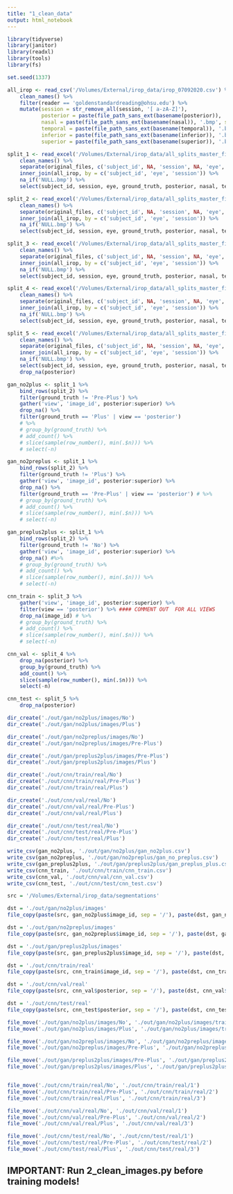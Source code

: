 ```yaml
---
title: "1_clean_data"
output: html_notebook
---
```




```r
library(tidyverse)
library(janitor)
library(readxl)
library(tools)
library(fs)
```



```r
set.seed(1337)
```



```r
all_irop <- read_csv('/Volumes/External/irop_data/irop_07092020.csv') %>%
    clean_names() %>%
    filter(reader == 'goldenstandardreading@ohsu.edu') %>%
    mutate(session = str_remove_all(session, '[ a-zA-Z]'),
           posterior = paste(file_path_sans_ext(basename(posterior)), '.bmp', sep = ''),
           nasal = paste(file_path_sans_ext(basename(nasal)), '.bmp', sep = ''),
           temporal = paste(file_path_sans_ext(basename(temporal)), '.bmp', sep = ''),
           inferior = paste(file_path_sans_ext(basename(inferior)), '.bmp', sep = ''),
           superior = paste(file_path_sans_ext(basename(superior)), '.bmp', sep = ''))

split_1 <- read_excel('/Volumes/External/irop_data/all_splits_master_file.xlsx', sheet = 1) %>%
    clean_names() %>%
    separate(original_files, c('subject_id', NA, 'session', NA, 'eye', NA), sep = '_') %>%
    inner_join(all_irop, by = c('subject_id', 'eye', 'session')) %>%
    na_if('NULL.bmp') %>%
    select(subject_id, session, eye, ground_truth, posterior, nasal, temporal, inferior, superior)

split_2 <- read_excel('/Volumes/External/irop_data/all_splits_master_file.xlsx', sheet = 2) %>%
    clean_names() %>%
    separate(original_files, c('subject_id', NA, 'session', NA, 'eye', NA), sep = '_') %>%
    inner_join(all_irop, by = c('subject_id', 'eye', 'session')) %>%
    na_if('NULL.bmp') %>%
    select(subject_id, session, eye, ground_truth, posterior, nasal, temporal, inferior, superior)

split_3 <- read_excel('/Volumes/External/irop_data/all_splits_master_file.xlsx', sheet = 3) %>%
    clean_names() %>%
    separate(original_files, c('subject_id', NA, 'session', NA, 'eye', NA), sep = '_') %>%
    inner_join(all_irop, by = c('subject_id', 'eye', 'session')) %>%
    na_if('NULL.bmp') %>%
    select(subject_id, session, eye, ground_truth, posterior, nasal, temporal, inferior, superior)

split_4 <- read_excel('/Volumes/External/irop_data/all_splits_master_file.xlsx', sheet = 4) %>%
    clean_names() %>%
    separate(original_files, c('subject_id', NA, 'session', NA, 'eye', NA), sep = '_') %>%
    inner_join(all_irop, by = c('subject_id', 'eye', 'session')) %>%
    na_if('NULL.bmp') %>%
    select(subject_id, session, eye, ground_truth, posterior, nasal, temporal, inferior, superior)

split_5 <- read_excel('/Volumes/External/irop_data/all_splits_master_file.xlsx', sheet = 5) %>%
    clean_names() %>%
    separate(original_files, c('subject_id', NA, 'session', NA, 'eye', NA), sep = '_') %>%
    inner_join(all_irop, by = c('subject_id', 'eye', 'session')) %>%
    na_if('NULL.bmp') %>%
    select(subject_id, session, eye, ground_truth, posterior, nasal, temporal, inferior, superior) %>%
    drop_na(posterior)
```


```r
gan_no2plus <- split_1 %>%
    bind_rows(split_2) %>%
    filter(ground_truth != 'Pre-Plus') %>%
    gather('view', 'image_id', posterior:superior) %>%
    drop_na() %>%
    filter(ground_truth == 'Plus' | view == 'posterior')
    # %>%
    # group_by(ground_truth) %>%
    # add_count() %>%
    # slice(sample(row_number(), min(.$n))) %>%
    # select(-n)

gan_no2preplus <- split_1 %>%
    bind_rows(split_2) %>%
    filter(ground_truth != 'Plus') %>%
    gather('view', 'image_id', posterior:superior) %>%
    drop_na() %>%
    filter(ground_truth == 'Pre-Plus' | view == 'posterior') # %>%
    # group_by(ground_truth) %>%
    # add_count() %>%
    # slice(sample(row_number(), min(.$n))) %>%
    # select(-n)

gan_preplus2plus <- split_1 %>%
    bind_rows(split_2) %>%
    filter(ground_truth != 'No') %>%
    gather('view', 'image_id', posterior:superior) %>%
    drop_na() #%>%
    # group_by(ground_truth) %>%
    # add_count() %>%
    # slice(sample(row_number(), min(.$n))) %>%
    # select(-n)

cnn_train <- split_3 %>%
    gather('view', 'image_id', posterior:superior) %>%
    filter(view == 'posterior') %>% #### COMMENT OUT  FOR ALL VIEWS
    drop_na(image_id) # %>%
    # group_by(ground_truth) %>%
    # add_count() %>%
    # slice(sample(row_number(), min(.$n))) %>%
    # select(-n)

cnn_val <- split_4 %>%
    drop_na(posterior) %>%
    group_by(ground_truth) %>%
    add_count() %>%
    slice(sample(row_number(), min(.$n))) %>%
    select(-n)

cnn_test <- split_5 %>%
    drop_na(posterior)
```


```r
dir_create('./out/gan/no2plus/images/No')
dir_create('./out/gan/no2plus/images/Plus')

dir_create('./out/gan/no2preplus/images/No')
dir_create('./out/gan/no2preplus/images/Pre-Plus')

dir_create('./out/gan/preplus2plus/images/Pre-Plus')
dir_create('./out/gan/preplus2plus/images/Plus')

dir_create('./out/cnn/train/real/No')
dir_create('./out/cnn/train/real/Pre-Plus')
dir_create('./out/cnn/train/real/Plus')

dir_create('./out/cnn/val/real/No')
dir_create('./out/cnn/val/real/Pre-Plus')
dir_create('./out/cnn/val/real/Plus')

dir_create('./out/cnn/test/real/No')
dir_create('./out/cnn/test/real/Pre-Plus')
dir_create('./out/cnn/test/real/Plus')
```


```r
write_csv(gan_no2plus, './out/gan/no2plus/gan_no2plus.csv')
write_csv(gan_no2preplus, './out/gan/no2preplus/gan_no_preplus.csv')
write_csv(gan_preplus2plus, './out/gan/preplus2plus/gan_preplus_plus.csv')
write_csv(cnn_train, './out/cnn/train/cnn_train.csv')
write_csv(cnn_val, './out/cnn/val/cnn_val.csv')
write_csv(cnn_test, './out/cnn/test/cnn_test.csv')
```


```r
src = '/Volumes/External/irop_data/segmentations'

dst = './out/gan/no2plus/images'
file_copy(paste(src, gan_no2plus$image_id, sep = '/'), paste(dst, gan_no2plus$ground_truth, gan_no2plus$image_id, sep = '/'), overwrite = TRUE)

dst = './out/gan/no2preplus/images'
file_copy(paste(src, gan_no2preplus$image_id, sep = '/'), paste(dst, gan_no2preplus$ground_truth, gan_no2preplus$image_id, sep = '/'), overwrite = TRUE)

dst = './out/gan/preplus2plus/images'
file_copy(paste(src, gan_preplus2plus$image_id, sep = '/'), paste(dst, gan_preplus2plus$ground_truth, gan_preplus2plus$image_id, sep = '/'), overwrite = TRUE)

dst = './out/cnn/train/real'
file_copy(paste(src, cnn_train$image_id, sep = '/'), paste(dst, cnn_train$ground_truth, cnn_train$image_id, sep = '/'), overwrite = TRUE)

dst = './out/cnn/val/real'
file_copy(paste(src, cnn_val$posterior, sep = '/'), paste(dst, cnn_val$ground_truth, cnn_val$posterior, sep = '/'), overwrite = TRUE)

dst = './out/cnn/test/real'
file_copy(paste(src, cnn_test$posterior, sep = '/'), paste(dst, cnn_test$ground_truth, cnn_test$posterior, sep = '/'), overwrite = TRUE)
```



```r
file_move('./out/gan/no2plus/images/No', './out/gan/no2plus/images/trainA')
file_move('./out/gan/no2plus/images/Plus', './out/gan/no2plus/images/trainB')

file_move('./out/gan/no2preplus/images/No', './out/gan/no2preplus/images/trainA')
file_move('./out/gan/no2preplus/images/Pre-Plus', './out/gan/no2preplus/images/trainB')

file_move('./out/gan/preplus2plus/images/Pre-Plus', './out/gan/preplus2plus/images/trainA')
file_move('./out/gan/preplus2plus/images/Plus', './out/gan/preplus2plus/images/trainB')


file_move('./out/cnn/train/real/No', './out/cnn/train/real/1')
file_move('./out/cnn/train/real/Pre-Plus', './out/cnn/train/real/2')
file_move('./out/cnn/train/real/Plus', './out/cnn/train/real/3')

file_move('./out/cnn/val/real/No', './out/cnn/val/real/1')
file_move('./out/cnn/val/real/Pre-Plus', './out/cnn/val/real/2')
file_move('./out/cnn/val/real/Plus', './out/cnn/val/real/3')

file_move('./out/cnn/test/real/No', './out/cnn/test/real/1')
file_move('./out/cnn/test/real/Pre-Plus', './out/cnn/test/real/2')
file_move('./out/cnn/test/real/Plus', './out/cnn/test/real/3')
```


## IMPORTANT: Run 2_clean_images.py before training models!
